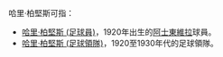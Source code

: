 哈里·柏堅斯可指：
*[[哈里·柏堅斯_(足球員)|哈里·柏堅斯 (足球員)]]，1920年出生的[[阿士東維拉足球會|阿士東維拉]]球員。
*[[哈里·柏堅斯_(足球領隊)|哈里·柏堅斯 (足球領隊)]]，1920至1930年代的足球領隊。

{{disambig|Cat=五字人名消歧义}}